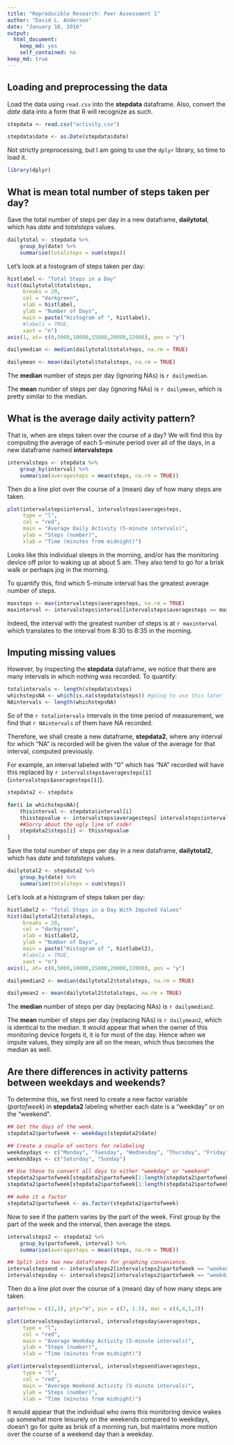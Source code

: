 ```yaml
---
title: "Reproducible Research: Peer Assessment 1"
author: "David L. Anderson"
date: "January 10, 2016"
output: 
  html_document: 
    keep_md: yes
    self_contained: no
keep_md: true
---
```



## Loading and preprocessing the data

Load the data using `read.csv` into the **stepdata** dataframe. Also, convert the *date* data into a form that R will recognize as such.
```r
stepdata <- read.csv("activity.csv")

stepdata$date <- as.Date(stepdata$date)

```
Not strictly preprocessing, but I am going to use the `dplyr` library, so time to load it.

```r
library(dplyr)
```


## What is mean total number of steps taken per day?

Save the total number of steps per day in a new dataframe, **dailytotal**, which has *date* and *totalsteps* values.
```r
dailytotal <- stepdata %>%
    group_by(date) %>%
    summarise(totalsteps = sum(steps))

```

Let's look at a histogram of steps taken per day:
```r
histlabel <- "Total Steps in a Day"
hist(dailytotal$totalsteps,
     breaks = 20,
     col = "darkgreen",
     xlab = histlabel,
     ylab = "Number of Days",
     main = paste("Histogram of ", histlabel),
     #labels = TRUE,
     xaxt = "n")
axis(1, at= c(0,5000,10000,15000,20000,22000), pos = "y")

```

```r
dailymedian <- median(dailytotal$totalsteps, na.rm = TRUE)
```
```r
dailymean <- mean(dailytotal$totalsteps, na.rm = TRUE)
```
  
The **median** number of steps per day (ignoring NAs) is `r dailymedian`.
  
The **mean** number of steps per day (ignoring NAs) is `r dailymean`, which is pretty similar to the median.

## What is the average daily activity pattern?

That is, when are steps taken over the course of a day? We will find this by computing the average of each 5-minute period over all of the days, in a new dataframe named **intervalsteps**

```r
intervalsteps <- stepdata %>%
    group_by(interval) %>%
    summarise(averagesteps = mean(steps, na.rm = TRUE))
```
Then do a line plot over the course of a (mean) day of how many steps are taken.

```r
plot(intervalsteps$interval, intervalsteps$averagesteps,
     type = "l",
     col = "red",
     main = "Average Daily Activity (5-minute intervals)",
     ylab = "Steps (number)",
     xlab = "Time (minutes from midnight)")
```

Looks like this individual sleeps in the morning, and/or has the monitoring device off prior to waking up at about 5 am. They also tend to go for a brisk walk or perhaps jog in the morning.

To quantify this, find which 5-minute interval has the greatest average number of steps.

```r
maxsteps <- max(intervalsteps$averagesteps, na.rm = TRUE)
maxinterval <- intervalsteps$interval[intervalsteps$averagesteps == maxsteps]
```
Indeed, the interval with the greatest number of steps is at `r maxinterval` which translates to the interval from 8:30 to 8:35 in the morning.

## Imputing missing values

However, by inspecting the **stepdata** dataframe, we notice that there are many intervals in which nothing was recorded. To quantify:

```r
totalintervals <- length(stepdata$steps)
whichstepsNA <- which(is.na(stepdata$steps)) #going to use this later
NAintervals <- length(whichstepsNA)
```
So of the `r totalintervals` intervals in the time period of measurement, we find that `r NAintervals` of them have NA recorded.

Therefore, we shall create a new dataframe, **stepdata2**, where any interval for which "NA" is recorded will be given the value of the average for that interval, computed previously.

For example, an interval labeled with "0" which has "NA" recorded will have this replaced by `r intervalsteps$averagesteps[1]` (`intervalsteps$averagesteps[1]`).

```r
stepdata2 <- stepdata

for(i in whichstepsNA){
    thisinterval <- stepdata$interval[i]
    thisstepvalue <- intervalsteps$averagesteps[ intervalsteps$interval == thisinterval ]
    ##Sorry about the ugly line of code!
    stepdata2$steps[i] <- thisstepvalue
}

```

Save the total number of steps per day in a new dataframe, **dailytotal2**, which has *date* and *totalsteps* values.
```r
dailytotal2 <- stepdata2 %>%
    group_by(date) %>%
    summarise(totalsteps = sum(steps))

```

Let's look at a histogram of steps taken per day:
```r

histlabel2 <- "Total Steps in a Day With Imputed Values"
hist(dailytotal2$totalsteps,
     breaks = 20,
     col = "darkgreen",
     xlab = histlabel2,
     ylab = "Number of Days",
     main = paste("Histogram of ", histlabel2),
     #labels = TRUE,
     xaxt = "n")
axis(1, at= c(0,5000,10000,15000,20000,22000), pos = "y")

```

```r
dailymedian2 <- median(dailytotal2$totalsteps, na.rm = TRUE)
```
```r
dailymean2 <- mean(dailytotal2$totalsteps, na.rm = TRUE)
```
  
The **median** number of steps per day (replacing NAs) is `r dailymedian2`.
  
The **mean** number of steps per day (replacing NAs) is `r dailymean2`, which is identical to the median. It would appear that when the owner of this monitoring device forgets it, it is for most of the day. Hence when we impute values, they simply are all on the mean, which thus becomes the median as well.

## Are there differences in activity patterns between weekdays and weekends?

To determine this, we first need to create a new factor variable (*partofweek*) in **stepdata2** labeling whether each date is a "weekday" or on the "weekend".

```r
## Get the days of the week.
stepdata2$partofweek <- weekdays(stepdata2$date)

## Create a couple of vectors for relabeling
weekdaydays <- c("Monday", "Tuesday", "Wednesday", "Thursday", "Friday")
weekenddays <- c("Saturday", "Sunday")

## Use these to convert all days to either "weekday" or "weekend"
stepdata2$partofweek[stepdata2$partofweek[1:length(stepdata2$partofweek)] %in% weekenddays] <- "weekend"
stepdata2$partofweek[stepdata2$partofweek[1:length(stepdata2$partofweek)] %in% weekdaydays] <- "weekday"

## make it a factor
stepdata2$partofweek <- as.factor(stepdata2$partofweek)

```

Now to see if the pattern varies by the part of the week. First group by the part of the week and the interval, then average the steps.

```r
intervalsteps2 <- stepdata2 %>%
    group_by(partofweek, interval) %>%
    summarise(averagesteps = mean(steps, na.rm = TRUE))

## Split into two new dataframes for graphing convenience.
intervalstepsend <- intervalsteps2[intervalsteps2$partofweek == "weekend",]
intervalstepsday <- intervalsteps2[intervalsteps2$partofweek == "weekday",]
```
Then do a line plot over the course of a (mean) day of how many steps are taken.


```r
par(mfrow = c(2,1), pty="m", pin = c(7, 1.5), mar = c(4,4,1,2))

plot(intervalstepsday$interval, intervalstepsday$averagesteps,
     type = "l",
     col = "red",
     main = "Average Weekday Activity (5-minute intervals)",
     ylab = "Steps (number)",
     xlab = "Time (minutes from midnight)")

plot(intervalstepsend$interval, intervalstepsend$averagesteps,
     type = "l",
     col = "red",
     main = "Average Weekend Activity (5-minute intervals)",
     ylab = "Steps (number)",
     xlab = "Time (minutes from midnight)")
```

It would appear that the individual who owns this monitoring device wakes up somewhat more leisurely on the weekends compared to weekdays, doesn't go for quite as brisk of a morning run, but maintains more motion over the course of a weekend day than a weekday.


